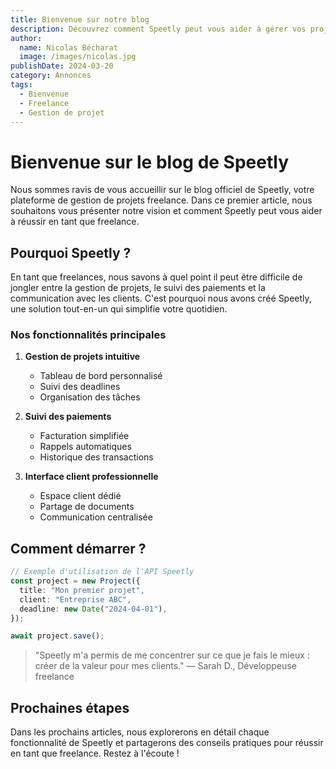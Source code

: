 ```yaml
---
title: Bienvenue sur notre blog
description: Découvrez comment Speetly peut vous aider à gérer vos projets freelance plus efficacement
author:
  name: Nicolas Bécharat
  image: /images/nicolas.jpg
publishDate: 2024-03-20
category: Annonces
tags:
  - Bienvenue
  - Freelance
  - Gestion de projet
---
```


# Bienvenue sur le blog de Speetly

Nous sommes ravis de vous accueillir sur le blog officiel de Speetly, votre plateforme de gestion de projets freelance. Dans ce premier article, nous souhaitons vous présenter notre vision et comment Speetly peut vous aider à réussir en tant que freelance.

## Pourquoi Speetly ?

En tant que freelances, nous savons à quel point il peut être difficile de jongler entre la gestion de projets, le suivi des paiements et la communication avec les clients. C'est pourquoi nous avons créé Speetly, une solution tout-en-un qui simplifie votre quotidien.

### Nos fonctionnalités principales

1. **Gestion de projets intuitive**
   - Tableau de bord personnalisé
   - Suivi des deadlines
   - Organisation des tâches

2. **Suivi des paiements**
   - Facturation simplifiée
   - Rappels automatiques
   - Historique des transactions

3. **Interface client professionnelle**
   - Espace client dédié
   - Partage de documents
   - Communication centralisée

## Comment démarrer ?

```typescript
// Exemple d'utilisation de l'API Speetly
const project = new Project({
  title: "Mon premier projet",
  client: "Entreprise ABC",
  deadline: new Date("2024-04-01"),
});

await project.save();
```

> "Speetly m'a permis de me concentrer sur ce que je fais le mieux : créer de la valeur pour mes clients."
> — Sarah D., Développeuse freelance

## Prochaines étapes

Dans les prochains articles, nous explorerons en détail chaque fonctionnalité de Speetly et partagerons des conseils pratiques pour réussir en tant que freelance. Restez à l'écoute ! 